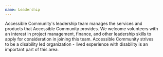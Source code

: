 ```yaml
---
name: Leadership
---
```


Accessible Community's leadership team manages the services and products that Accessible Community provides. We welcome volunteers with an interest in project management, finance, and other leadership skills to apply for consideration in joining this team. Accessible Community strives to be a disability led organization - lived experience with disability is an important part of this area.
